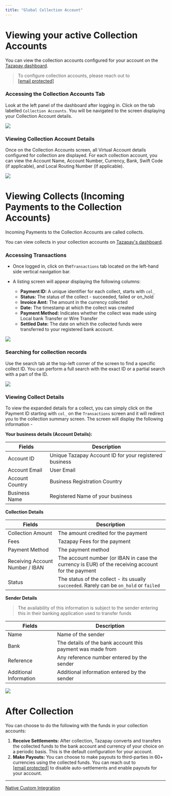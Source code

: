 ```yaml
---
title: "Global Collection Account"
---
```


# Viewing your active Collection Accounts

You can view the collection accounts configured for your account on the [Tazapay dashboard](https://dashboard.tazapay.com).

> To configure collection accounts, please reach out to [\[email protected\]](/cdn-cgi/l/email-protection#70030500001f02043004110a110011095e131f1d)

### Accessing the Collection Accounts Tab

Look at the left panel of the dashboard after logging in. Click on the tab labelled `Collection Accounts`. You will be navigated to the screen displaying your Collection Account details.

![](/images/docs/d50eacc-Screenshot_2024-02-16_at_6.07.54_PM.png)

### Viewing Collection Account Details

Once on the Collection Accounts screen, all Virtual Account details configured for collection are displayed. For each collection account, you can view the Account Name, Account Number, Currency, Bank, Swift Code (if applicable), and Local Routing Number (if applicable).

![](/images/docs/5b25382-Screenshot_2024-02-16_at_6.11.22_PM.png)

# Viewing Collects (Incoming Payments to the Collection Accounts)

Incoming Payments to the Collection Accounts are called collects.

You can view collects in your collection accounts on [Tazapay's dashboard](https://dashboard.tazapay.com).

### Accessing Transactions

* Once logged in, click on the`Transactions` tab located on the left-hand side vertical navigation bar.

* A listing screen will appear displaying the following columns:

  * **Payment ID:** A unique identifier for each collect, starts with `col_`
  * **Status:** The status of the collect - succeeded, failed or on\_hold
  * **Invoice Amt:** The amount in the currency collected
  * **Date:** The timestamp at which the collect was created
  * **Payment Method:** Indicates whether the collect was made using Local bank Transfer or Wire Transfer
  * **Settled Date:** The date on which the collected funds were transferred to your registered bank account.

![](/images/docs/8ef873b-image.png)

### Searching for collection records

Use the search tab at the top-left corner of the screen to find a specific collect ID. You can perform a full search with the exact ID or a partial search with a part of the ID.

![](/images/docs/573ff95-image.png)

### Viewing Collect Details

To view the expanded details for a collect, you can simply click on the Payment ID starting with `col_` on the `Transactions` screen and it will redirect you to the collection summary screen. The screen will display the following information -

**Your business details (Account Details):**

| Fields          | Description                                            |
| --------------- | ------------------------------------------------------ |
| Account ID      | Unique Tazapay Account ID for your registered business |
| Account Email   | User Email                                             |
| Account Country | Business Registration Country                          |
| Business Name   | Registered Name of your business                       |

**Collection Details**

| Fields                          | Description                                                                                       |
| ------------------------------- | ------------------------------------------------------------------------------------------------- |
| Collection Amount               | The amount credited for the payment                                                               |
| Fees                            | Tazapay Fees for the payment                                                                      |
| Payment Method                  | The payment method                                                                                |
| Receiving Account Number / IBAN | The account number (or IBAN in case the currency is EUR) of the receiving account for the payment |
| Status                          | The status of the collect - its usually `succeeded`. Rarely can be `on_hold` or `failed`          |

**Sender Details**

> The availability of this information is subject to the sender entering this in their banking application used to transfer funds

| Fields                 | Description                                                |
| ---------------------- | ---------------------------------------------------------- |
| Name                   | Name of the sender                                         |
| Bank                   | The details of the bank account this payment was made from |
| Reference              | Any reference number entered by the sender                 |
| Additional Information | Additional information entered by the sender               |

![](/images/docs/74e3662-image.png)

# After Collection

You can choose to do the following with the funds in your collection accounts:

1. **Receive Settlements:** After collection, Tazapay converts and transfers the collected funds to the bank account and currency of your choice on a periodic basis. This is the default configuration for your account.
2. **Make Payouts:** You can choose to make payouts to third-parties in 60+ currencies using the collected funds. You can reach out to [\[email protected\]](/cdn-cgi/l/email-protection#fc8f898c8c938e88bc889d869d8c9d85d29f9391) to disable auto-settlements and enable payouts for your account.

***

[Native Custom Integration](/docs/native-custom-integration)
